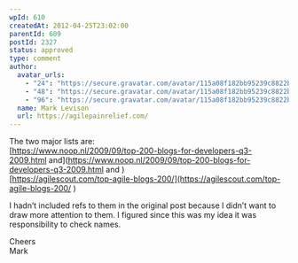 ```yaml
---
wpId: 610
createdAt: 2012-04-25T23:02:00
parentId: 609
postId: 2327
status: approved
type: comment
author:
  avatar_urls:
    - "24": "https://secure.gravatar.com/avatar/115a08f182bb95239c8822b54b5c4235?s=24&d=mm&r=g"
    - "48": "https://secure.gravatar.com/avatar/115a08f182bb95239c8822b54b5c4235?s=48&d=mm&r=g"
    - "96": "https://secure.gravatar.com/avatar/115a08f182bb95239c8822b54b5c4235?s=96&d=mm&r=g"
  name: Mark Levison
  url: https://agilepainrelief.com/
---
```


The two major lists are:  
[https://www.noop.nl/2009/09/top-200-blogs-for-developers-q3-2009.html and](https://www.noop.nl/2009/09/top-200-blogs-for-developers-q3-2009.html and )  
[https://agilescout.com/top-agile-blogs-200/](https://agilescout.com/top-agile-blogs-200/ )

I hadn’t included refs to them in the original post because I didn’t want to draw more attention to them. I figured since this was my idea it was responsibility to check names.

Cheers  
Mark